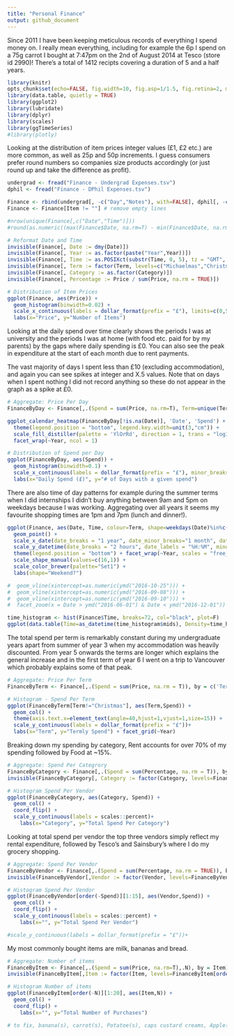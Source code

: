 ```yaml
---
title: "Personal Finance"
output: github_document
---
```


Since 2011 I have been keeping meticulous records of everything I spend money on. I really mean everything, including for example the 6p I spend on a 75g carrot I bought at 7:47pm on the 2nd of August 2014 at Tesco (store id 2990)! There's a total of 1412 recipts covering a duration of 5 and a half years.

```r
library(knitr)
opts_chunk$set(echo=FALSE, fig.width=10, fig.asp=1/1.5, fig.retina=2, message=FALSE, warning=FALSE)
library(data.table, quietly = TRUE)
library(ggplot2)
library(lubridate)
library(dplyr)
library(scales)
library(ggTimeSeries) 
#library(plotly)
```

Looking at the distribution of item prices integer values (£1, £2 etc.) are more common, as well as 25p and 50p increments. I guess consumers prefer round numbers so companies size products accordingly (or just round up and take the difference as profit).

```r
undergrad <- fread("Finance - Undergrad Expenses.tsv")
dphil <- fread("Finance - DPhil Expenses.tsv")

Finance <- rbind(undergrad[, -c("Day","Notes"), with=FALSE], dphil[, -c("Totals:","V13"), with=FALSE])
Finance <- Finance[Item != ""] # remove empty lines

#nrow(unique(Finance[,c("Date","Time")]))
#round(as.numeric((max(Finance$Date, na.rm=T) - min(Finance$Date, na.rm=T))/365),1)

# Reformat Date and Time
invisible(Finance[, Date := dmy(Date)])
invisible(Finance[, Year := as.factor(paste("Year",Year))])
invisible(Finance[, Time := as.POSIXct(substr(Time, 0, 5), tz = "GMT", format = '%H:%M')])
invisible(Finance[, Term := factor(Term, levels=c("Michaelmas","Christmas","Hilary","Trinity","Summer"))])
invisible(Finance[, Category := as.factor(Category)])
invisible(Finance[, Percentage := Price / sum(Price, na.rm = TRUE)])

# Distribution of Item Prices
ggplot(Finance, aes(Price)) +
  geom_histogram(binwidth=0.02) +
  scale_x_continuous(labels = dollar_format(prefix = "£"), limits=c(0,5)) +
  labs(x="Price", y="Number of Items")
```

Looking at the daily spend over time clearly shows the periods I was at university and the periods I was at home (with food etc. paid for by my parents) by the gaps where daily spending is £0. You can also see the peak in expenditure at the start of each month due to rent payments.

The vast majority of days I spent less than £10 (excluding accommodation), and again you can see spikes at integer and X.5 values. Note that on days when I spent nothing I did not record anything so these do not appear in the graph as a spike at £0.

```r
# Aggregate: Price Per Day
FinanceByDay <- Finance[,.(Spend = sum(Price, na.rm=T), Term=unique(Term)), by = Date]

ggplot_calendar_heatmap(FinanceByDay[!is.na(Date)], 'Date', 'Spend') +
  theme(legend.position = "bottom", legend.key.width=unit(3,"cm")) +
  scale_fill_distiller(palette = 'YlOrRd', direction = 1, trans = "log10", breaks=c(1,5,10,50,100,500), labels = dollar_format(prefix = "£")) +
  facet_wrap(~Year, ncol = 1)

# Distribution of Spend per Day
ggplot(FinanceByDay, aes(Spend)) +
  geom_histogram(binwidth=0.1) +
  scale_x_continuous(labels = dollar_format(prefix = "£"), minor_breaks = 1:25, limits=c(0,25)) +
  labs(x="Daily Spend (£)", y="# of Days with a given spend")
```

There are also time of day patterns for example during the summer terms when I did internships I didn't buy anything between 9am and 5pm on weekdays because I was working. Aggregating over all years it seems my favourite shopping times are 1pm and 7pm (lunch and dinner!).

```r
ggplot(Finance, aes(Date, Time, colour=Term, shape=weekdays(Date)%in%c("Saturday","Sunday"))) +
  geom_point() +
  scale_x_date(date_breaks = "1 year", date_minor_breaks="1 month", date_labels = "Start of %Y") +
  scale_y_datetime(date_breaks = "2 hours", date_labels = "%H:%M", minor_breaks = NULL, limits=as.POSIXct(c("7",NA),format = "%H")) +
  theme(legend.position = "bottom") + facet_wrap(~Year, scales = "free_x") +
  scale_shape_manual(values=c(16,1)) +
  scale_color_brewer(palette="Set1") +
  labs(shape="Weekend?")

#  geom_vline(xintercept=as.numeric(ymd("2016-10-25"))) +
#  geom_vline(xintercept=as.numeric(ymd("2016-09-08"))) +
#  geom_vline(xintercept=as.numeric(ymd("2016-09-10"))) +
#  facet_zoom(x = Date > ymd("2016-06-01") & Date < ymd("2016-12-01"))

time_histogram <- hist(Finance$Time, breaks=72, col="black", plot=F)
ggplot(data.table(Time=as_datetime(time_histogram$mids), Density=time_histogram$density), aes(Time, Density)) + geom_point() + geom_smooth(span=0.25) + scale_x_datetime(date_breaks = "2 hours", date_labels = "%H:%M", minor_breaks = NULL)

```

The total spend per term is remarkably constant during my undergraduate years apart from summer of year 3 when my accommodation was heavily discounted. From year 5 onwards the terms are longer which explains the general increase and in the first term of year 6 I went on a trip to Vancouver which probably explains some of that peak.

```r
# Aggregate: Price Per Term
FinanceByTerm <- Finance[,.(Spend = sum(Price, na.rm = T)), by = c('Term','Year')]

# Histogram - Spend Per Term
ggplot(FinanceByTerm[Term!="Christmas"], aes(Term,Spend)) +
  geom_col() +
  theme(axis.text.x=element_text(angle=40,hjust=1,vjust=1,size=15)) +
  scale_y_continuous(labels = dollar_format(prefix = "£"))+
  labs(x="Term", y="Termly Spend") + facet_grid(~Year)
```

Breaking down my spending by category, Rent accounts for over 70% of my spending followed by Food at ~15%.

```r
# Aggregate: Spend Per Categrory
FinanceByCategory <- Finance[,.(Spend = sum(Percentage, na.rm = T)), by = Category]
invisible(FinanceByCategory[, Category := factor(Category, levels=FinanceByCategory[order(Spend)]$Category)])

# Histogram Spend Per Vendor
ggplot(FinanceByCategory, aes(Category, Spend)) +
  geom_col() +
  coord_flip() +
  scale_y_continuous(labels = scales::percent)+
	labs(x="Category", y="Total Spend Per Category")

```

Looking at total spend per vendor the top three vendors simply reflect my rental expenditure, followed by Tesco's and Sainsbury's where I do my grocery shopping.

```r
# Aggregate: Spend Per Vendor
FinanceByVendor <- Finance[,.(Spend = sum(Percentage, na.rm = TRUE)), by = Vendor]
invisible(FinanceByVendor[,Vendor := factor(Vendor, levels=FinanceByVendor[order(Spend)]$Vendor)])

# Histogram Spend Per Vendor
ggplot(FinanceByVendor[order(-Spend)][1:15], aes(Vendor,Spend)) +
  geom_col() +
  coord_flip() +
  scale_y_continuous(labels = scales::percent) +
	labs(x="", y="Total Spend Per Vendor")

#scale_y_continuous(labels = dollar_format(prefix = "£"))+

```

My most commonly bought items are milk, bananas and bread. 

```r
# Aggregate: Number of items
FinanceByItem <- Finance[,.(Spend = sum(Price, na.rm=T),.N), by = Item][order(-N)]
invisible(FinanceByItem[,Item := factor(Item, levels=FinanceByItem[order(N)]$Item)])

# Histogram Number of items
ggplot(FinanceByItem[order(-N)][1:20], aes(Item,N)) +
  geom_col() +
  coord_flip() +
	labs(x="", y="Total Number of Purchases")

# to fix, banana(s), carrot(s), Potatoe(s), caps custard creams, Apple(s)
```